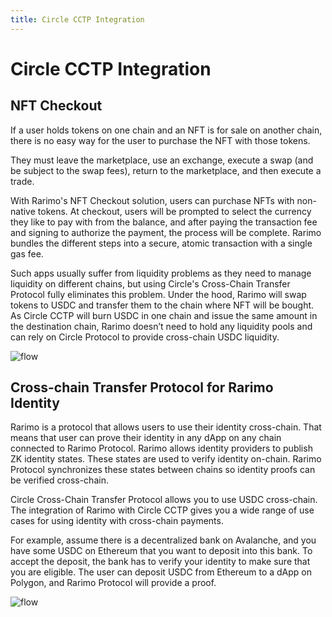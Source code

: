 ```yaml
---
title: Circle CCTP Integration
---
```


<head>
    <meta
        property="og:image"
        content={require("@site/static/img/nft-checkout-thumbnail.png").default}
    />
    <meta property="og:image:height" content="900" />
    <meta property="og:image:width" content="1600" />
    <meta property="og:locale" content="en_GB" />
    <meta property="og:type" content="website" />
    <meta name="twitter:card" content="summary_large_image" />
    <meta
        name="twitter:image"
        content={require("@site/static/img/nft-checkout-thumbnail.png").default}
    />
</head>

# Circle CCTP Integration

## NFT Checkout

If a user holds tokens on one chain and an NFT is for sale on another chain, there is no easy way for the user to purchase the NFT with those tokens.

They must leave the marketplace, use an exchange, execute a swap (and be subject to the swap fees), return to the marketplace, and then execute a trade.

With Rarimo's NFT Checkout solution, users can purchase NFTs with non-native tokens. At checkout, users will be prompted to select the currency they like to pay with from the balance, and after paying the transaction fee and signing to authorize the payment, the process will be complete. Rarimo bundles the different steps into a secure, atomic transaction with a single gas fee.

Such apps usually suffer from liquidity problems as they need to manage liquidity on different chains, but using Circle's Cross-Chain Transfer Protocol fully eliminates this problem. Under the hood, Rarimo will swap tokens to USDC and transfer them to the chain where NFT will be bought. As Circle CCTP will burn USDC in one chain and issue the same amount in the destination chain, Rarimo doesn’t need to hold any liquidity pools and can rely on Circle Protocol to provide cross-chain USDC liquidity.

![flow](/img/USDC-NFT-Checkout.png)

## Cross-chain Transfer Protocol for Rarimo Identity

Rarimo is a protocol that allows users to use their identity cross-chain. That means that user can prove their identity in any dApp on any chain connected to Rarimo Protocol. Rarimo allows identity providers to publish ZK identity states. These states are used to verify identity on-chain. Rarimo Protocol synchronizes these states between chains so identity proofs can be verified cross-chain.

Circle Cross-Chain Transfer Protocol allows you to use USDC cross-chain. The integration of Rarimo with Circle CCTP gives you a wide range of use cases for using identity with cross-chain payments.

For example, assume there is a decentralized bank on Avalanche, and you have some USDC on Ethereum that you want to deposit into this bank. To accept the deposit, the bank has to verify your identity to make sure that you are eligible. The user can deposit USDC from Ethereum to a dApp on Polygon, and Rarimo Protocol will provide a proof.

![flow](/img/USDC-ID.png)
